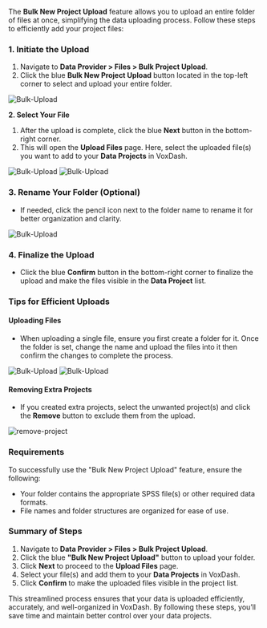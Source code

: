 The **Bulk New Project Upload** feature allows you to upload an entire folder of files at once, simplifying the data uploading process. Follow these steps to efficiently add your project files:

### **1\. Initiate the Upload**

1. Navigate to **Data Provider \> Files \> Bulk Project Upload**.  
2. Click the blue **Bulk New Project Upload** button located in the top-left corner to select and upload your entire folder.

<Frame>
  <img src="/images/bulk1.JPG" alt="Bulk-Upload" style={{ borderRadius: '0.5rem' }} />
</Frame>

**2\. Select Your File**

1. After the upload is complete, click the blue **Next** button in the bottom-right corner.  
2. This will open the **Upload Files** page. Here, select the uploaded file(s) you want to add to your **Data Projects** in VoxDash.

<Frame>
  <img src="/images/bulk-modal.png" alt="Bulk-Upload" style={{ borderRadius: '0.5rem' }} />
</Frame>
<Frame>
  <img src="/images/bulk-modal2.png" alt="Bulk-Upload" style={{ borderRadius: '0.5rem' }} />
</Frame>

### **3\. Rename Your Folder (Optional)**

* If needed, click the pencil icon next to the folder name to rename it for better organization and clarity.

<Frame>
  <img src="/images/bulk-modal3.png" alt="Bulk-Upload" style={{ borderRadius: '0.5rem' }} />
</Frame>

### **4\. Finalize the Upload**

* Click the blue **Confirm** button in the bottom-right corner to finalize the upload and make the files visible in the **Data Project** list.

### **Tips for Efficient Uploads**

#### **Uploading Files**

* When uploading a single file, ensure you first create a folder for it. Once the folder is set, change the name and upload the files into it then confirm the changes to complete the process.

<Frame>
  <img src="/images/create-project1.png" alt="Bulk-Upload" style={{ borderRadius: '0.5rem' }} />
</Frame>
<Frame>
  <img src="/images/create-project2.png" alt="Bulk-Upload" style={{ borderRadius: '0.5rem' }} />
</Frame>

#### **Removing Extra Projects**

* If you created extra projects, select the unwanted project(s) and click the **Remove** button to exclude them from the upload.

<Frame>
  <img src="/images/remove-project.png" alt="remove-project" style={{ borderRadius: '0.5rem' }} />
</Frame>

### **Requirements**

To successfully use the "Bulk New Project Upload" feature, ensure the following:

* Your folder contains the appropriate SPSS file(s) or other required data formats.  
* File names and folder structures are organized for ease of use.

### **Summary of Steps**

1. Navigate to **Data Provider \> Files \> Bulk Project Upload**.  
2. Click the blue **"Bulk New Project Upload"** button to upload your folder.  
3. Click **Next** to proceed to the **Upload Files** page.  
4. Select your file(s) and add them to your **Data Projects** in VoxDash.  
5. Click **Confirm** to make the uploaded files visible in the project list.

This streamlined process ensures that your data is uploaded efficiently, accurately, and well-organized in VoxDash. By following these steps, you’ll save time and maintain better control over your data projects.